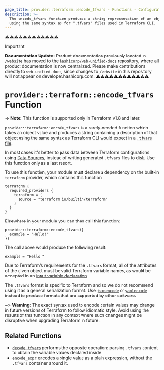```yaml
---
page_title: provider::terraform::encode_tfvars - Functions - Configuration Language
description: >-
  The encode_tfvars function produces a string representation of an object
  using the same syntax as for ".tfvars" files used in Terraform CLI.
---
```


⚠️⚠️⚠️⚠️⚠️⚠️⚠️⚠️⚠️⚠️⚠️⚠️
> [!IMPORTANT]  
> **Documentation Update:** Product documentation previously located in `/website` has moved to the [`hashicorp/web-unified-docs`](https://github.com/hashicorp/web-unified-docs) repository, where all product documentation is now centralized. Please make contributions directly to `web-unified-docs`, since changes to `/website` in this repository will not appear on developer.hashicorp.com.
⚠️⚠️⚠️⚠️⚠️⚠️⚠️⚠️⚠️⚠️⚠️⚠️


# `provider::terraform::encode_tfvars` Function

-> **Note:** This function is supported only in Terraform v1.8 and later.

`provider::terraform::encode_tfvars` is a rarely-needed function which takes
an object value and produces a string containing a description of that object
using the same syntax as Terraform CLI would expect in a
[`.tfvars` file](/terraform/language/values/variables#variable-definitions-tfvars-files).

In most cases it's better to pass data between Terraform configurations using
[Data Sources](/terraform/language/data-sources),
instead of writing generated `.tfvars` files to disk. Use this function only as
a last resort.

To use this function, your module must declare a dependency on the built-in
`terraform` provider, which contains this function:

```hcl
terraform {
  required_providers {
    terraform = {
      source = "terraform.io/builtin/terraform"
    }
  }
}
```

Elsewhere in your module you can then call this function:

```hcl
provider::terraform::encode_tfvars({
  example = "Hello!"
})
```

The call above would produce the following result:

```hcl
example = "Hello!"
```

Due to Terraform's requirements for the `.tfvars` format, all of the attributes
of the given object must be valid Terraform variable names, as would be
accepted in an
[input variable declaration](/terraform/language/values/variables#declaring-an-input-variable).

The `.tfvars` format is specific to Terraform and so we do not recommend using
it as a general serialization format.
Use [`jsonencode`](/terraform/language/functions/jsonencode) or
[`yamlencode`](/terraform/language/functions/yamlencode) instead to produce
formats that are supported by other software.

~> **Warning:** The exact syntax used to encode certain values may change
in future versions of Terraform to follow idiomatic style. Avoid using the
results of this function in any context where such changes might be disruptive
when upgrading Terraform in future.

## Related Functions

* [`decode_tfvars`](/terraform/language/functions/terraform-decode_tfvars)
  performs the opposite operation: parsing `.tfvars` content to obtain
  the variable values declared inside.
* [`encode_expr`](/terraform/language/functions/terraform-encode_expr)
  encodes a single value as a plain expression, without the `.tfvars`
  container around it.
